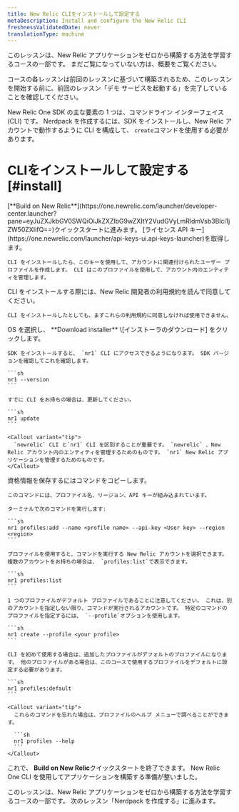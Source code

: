 ```yaml
---
title: New Relic CLIをインストールして設定する
metaDescription: Install and configure the New Relic CLI
freshnessValidatedDate: never
translationType: machine
---
```


<Callout variant="tip">
  このレッスンは、New Relic アプリケーションをゼロから構築する方法を学習するコースの一部です。 まだご覧になっていない方は、概要をご覧ください。

  コースの各レッスンは前回のレッスンに基づいて構築されるため、このレッスンを開始する前に、前回のレッスン「デモ サービスを起動する」を完了していることを確認してください。
</Callout>

New Relic One SDK の主な要素の 1 つは、コマンドライン インターフェイス (CLI) です。 Nerdpack を作成するには、SDK をインストールし、New Relic アカウントで動作するように CLI を構成して、 `create`コマンドを使用する必要があります。

# CLIをインストールして設定する [#install]

<Steps>
  <Step>
    [**Build on New Relic**](https://one.newrelic.com/launcher/developer-center.launcher?pane=eyJuZXJkbGV0SWQiOiJkZXZlbG9wZXItY2VudGVyLmRldmVsb3Blci1jZW50ZXIifQ==)クイックスタートに進みます。
  </Step>

  <Step>
    [ライセンス API キー](https://one.newrelic.com/launcher/api-keys-ui.api-keys-launcher)を取得します。

    CLI をインストールしたら、このキーを使用して、アカウントに関連付けられたユーザー プロファイルを作成します。 CLI はこのプロファイルを使用して、アカウント内のエンティティを管理します。
  </Step>

  <Step>
    CLI をインストールする際には、New Relic 開発者の利用規約を読んで同意してください。

    CLI をインストールしたとしても、まずこれらの利用規約に同意しなければ使用できません。
  </Step>

  <Step>
    OS を選択し、 **Download installer** \[インストーラのダウンロード] をクリックします。

    SDK をインストールすると、 `nr1` CLI にアクセスできるようになります。 SDK バージョンを確認してこれを確認します。

    ```sh
    nr1 --version
    ```

    すでに CLI をお持ちの場合は、更新してください。

    ```sh
    nr1 update
    ```

    <Callout variant="tip">
      `newrelic` CLI と`nr1` CLI を区別することが重要です。 `newrelic` 、New Relic アカウント内のエンティティを管理するためのものです。 `nr1` New Relic アプリケーションを管理するためのものです。
    </Callout>
  </Step>

  <Step>
    資格情報を保存するにはコマンドをコピーします。

    このコマンドには、プロファイル名、リージョン、API キーが組み込まれています。

    ターミナルで次のコマンドを実行します:

    ```sh
    nr1 profiles:add --name <profile name> --api-key <User key> --region <region>
    ```

    プロファイルを使用すると、コマンドを実行する New Relic アカウントを選択できます。 複数のアカウントをお持ちの場合は、 `profiles:list`で表示できます。

    ```sh
    nr1 profiles:list
    ```

    1 つのプロファイルがデフォルト プロファイルであることに注意してください。 これは、別のアカウントを指定しない限り、コマンドが実行されるアカウントです。 特定のコマンドのプロファイルを指定するには、 `--profile`オプションを使用します。

    ```sh
    nr1 create --profile <your profile>
    ```

    CLI を初めて使用する場合は、追加したプロファイルがデフォルトのプロファイルになります。 他のプロファイルがある場合は、このコースで使用するプロファイルをデフォルトに設定する必要があります。

    ```sh
    nr1 profiles:default
    ```

    <Callout variant="tip">
      これらのコマンドを忘れた場合は、プロファイルのヘルプ メニューで調べることができます。

      ```sh
      nr1 profiles --help
      ```
    </Callout>
  </Step>
</Steps>

これで、 **Build on New Relic**クイックスタートを終了できます。 New Relic One CLI を使用してアプリケーションを構築する準備が整いました。

<Callout variant="tip">
  このレッスンは、New Relic アプリケーションをゼロから構築する方法を学習するコースの一部です。 次のレッスン「Nerdpack を作成する」に進みます。
</Callout>
